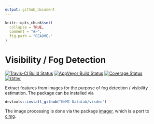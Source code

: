 ```yaml
---
output: github_document
---
```


<!-- README.md is generated from README.Rmd. Please edit that file -->

```r
knitr::opts_chunk$set(
  collapse = TRUE,
  comment = "#>",
  fig.path = "README-"
)
```

# Visibility / Fog Detection

[![Travis-CI Build Status](https://travis-ci.org/KNMI-DataLab/visDec.svg?branch=master)](https://travis-ci.org/KNMI-DataLab/visDec)
[![AppVeyor Build Status](https://ci.appveyor.com/api/projects/status/github/KNMI-DataLab/visDec?branch=master&svg=true)](https://ci.appveyor.com/project/KNMI-DataLab/visDec)
[![Coverage Status](https://img.shields.io/codecov/c/github/KNMI-DataLab/visDec/master.svg)](https://codecov.io/github/KNMI-DataLab/visDec?branch=master)
[![Gitter](https://badges.gitter.im/KNMI-DataLab/visDec.svg)](https://gitter.im/KNMI-DataLab/visDec?utm_source=badge&utm_medium=badge&utm_campaign=pr-badge)

Extract features from images for the purpose of fog detection / visibility estimation.
The package can be installed via
```r
devtools::install_github("KNMI-DataLab/visdec")
```

The image processing is done via the package
[imager](https://cran.r-project.org/web/packages/imager/index.html), which is a
port to [cimg](http://cimg.eu/).
